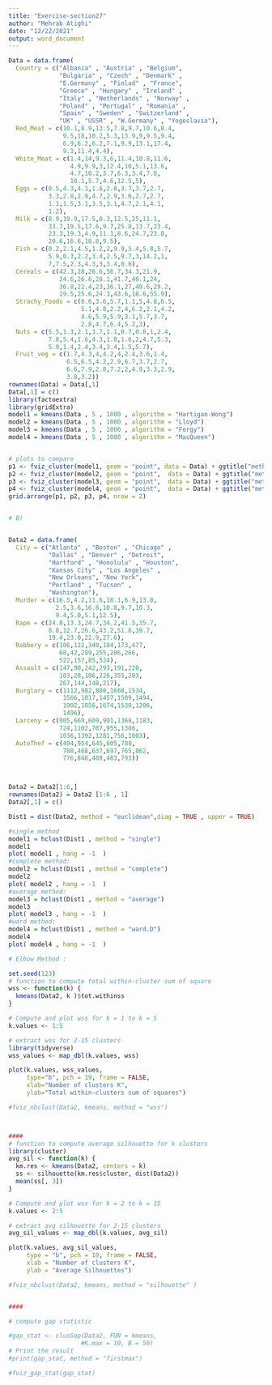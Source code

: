 ```yaml
---
title: "Exercise-section27"
author: "Mehrab Atighi"
date: "12/22/2021"
output: word_document
---
```


```r
Data = data.frame(
  Country = c("Albania" , "Austria" , "Belgium",
              "Bulgaria" , "Czech" , "Denmark" ,
              "E.Germany" , "Finlad" , "France",
              "Greece" , "Hungary" , "Ireland" ,
              "Italy" , "Netherlands" , "Norway" ,
              "Poland" , "Portugal" , "Romania" ,
              "Spain" , "Sweden" , "Switzerland" ,
              "UK" , "USSR" , "W.Germany" , "Yogoslavia"),
  Red_Meat = c(10.1,8.9,13.5,7.8,9.7,10.6,8.4,
               9.5,18,10.2,5.3,13.9,9,9.5,9.4,
               6.9,6.2,6.2,7.1,9.9,13.1,17.4,
               9.3,11.4,4.4),
  White_Meat = c(1.4,14,9.3,6,11.4,10.8,11.6,
                 4.9,9.9,3,12.4,10,5.1,13.6,
                 4.7,10.2,3.7,6.3,3.4,7.8,
                 10.1,5.7,4.6,12.5,5),
  Eggs = c(0.5,4.3,4.1,1.6,2.8,3.7,3.7,2.7,
           3.3,2.8,2.9,4.7,2.9,3.6,2.7,2.7,
           1.1,1.5,3.1,3.5,3.1,4.7,2.1,4.1,
           1.2),
  Milk = c(8.9,19.9,17.5,8.3,12.5,25,11.1,
           33.7,19.5,17.6,9.7,25.8,13.7,23.4,
           23.3,19.3,4.9,11.1,8.6,24.7,23.8,
           20.6,16.6,18.8,9.5),
  Fish = c(0.2,2.1,4.5,1.2,2,9.9,5.4,5.8,5.7,
           5.9,0.3,2.2,3.4,2.5,9.7,3,14.2,1,
           7,7.5,2.3,4.3,3,3.4,0.6),
  Cereals = c(42.3,28,26.6,56.7,34.3,21.9,
              24.6,26.6,28.1,41.7,40.1,24,
              36.8,22.4,23,36.1,27,49.6,29.2,
              19.5,25.6,24.3,43.6,18.6,55.9),
  Strachy_Foods = c(0.6,3.6,5.7,1.1,5,4.8,6.5,
                    5.1,4.8,2.2,4,6.2,2.1,4.2,
                    4.6,5.9,5.9,3.1,5.7,3.7,
                    2.8,4.7,6.4,5.2,3),
  Nuts = c(5.5,1.3,2.1,3.7,1.1,0.7,0.8,1,2.4,
           7.8,5.4,1.6,4.3,1.8,1.6,2,4.7,5.3,
           5.9,1.4,2.4,3.4,3.4,1.5,5.7),
  Fruit_veg = c(1.7,4.3,4,4.2,4,2.4,3.6,1.4,
                6.5,6.5,4.2,2.9,6.7,3.7,2.7,
                6.6,7.9,2.8,7.2,2,4.9,3.3,2.9,
                3.8,3.2))
rownames(Data) = Data[,1]
Data[,1] = c()
library(factoextra)
library(gridExtra)
model1 = kmeans(Data , 5 , 1000 , algorithm = "Hartigan-Wong")
model2 = kmeans(Data , 5 , 1000 , algorithm = "Lloyd")
model3 = kmeans(Data , 5 , 1000 , algorithm = "Forgy")
model4 = kmeans(Data , 5 , 1000 , algorithm = "MacQueen")


# plots to compare
p1 <- fviz_cluster(model1, geom = "point", data = Data) + ggtitle("method = 1")
p2 <- fviz_cluster(model2, geom = "point",  data = Data) + ggtitle("method = 3")
p3 <- fviz_cluster(model3, geom = "point",  data = Data) + ggtitle("method = 4")
p4 <- fviz_cluster(model4, geom = "point",  data = Data) + ggtitle("method = 5")
grid.arrange(p1, p2, p3, p4, nrow = 2)


# B)


Data2 = data.frame(
  City = c("Atlanta" , "Boston" , "Chicago" ,
           "Dallas" , "Denver" , "Detroit",
           "Hartford" , "Honolulu" , "Houston",
           "Kansas City" , "Los Angeles" ,
           "New Orleans", "New York",
           "Portland" , "Tucson" ,
           "Washington"),
  Murder = c(16.5,4.2,11.6,18.1,6.9,13.0,
             2.5,3.6,16.8,10.8,9.7,10.3,
             9.4,5.0,5.1,12.5),
  Rape = c(24.8,13.3,24.7,34.2,41.5,35.7,
           8.8,12.7,26.6,43.2,51.8,39.7,
           19.4,23.0,22.9,27.6),
  Robbery = c(106,122,340,184,173,477,
              68,42,289,255,286,266,
              522,157,85,524),
  Assault = c(147,90,242,293,191,220,
              103,28,186,226,355,283,
              267,144,148,217),
  Burglary = c(1112,982,808,1668,1534,
               1566,1017,1457,1509,1494,
               1902,1056,1674,1530,1206,
               1496),
  Larceny = c(905,669,609,901,1368,1183,
              724,1102,787,955,1386,
              1036,1392,1281,756,1003),
  AutoThef = c(494,954,645,605,780,
               788,468,637,697,765,862,
               776,848,488,483,793))



Data2 = Data2[1:6,]
rownames(Data2) = Data2 [1:6 , 1]
Data2[,1] = c()

Dist1 = dist(Data2, method = "euclidean",diag = TRUE , upper = TRUE)

#single method
model1 = hclust(Dist1 , method = "single")
model1
plot( model1 , hang = -1  )
#complete method:
model2 = hclust(Dist1 , method = "complete")
model2
plot( model2 , hang = -1  )
#average method:
model3 = hclust(Dist1 , method = "average")
model3
plot( model3 , hang = -1  )
#ward method:
model4 = hclust(Dist1 , method = "ward.D")
model4
plot( model4 , hang = -1  )

# Elbow Method :

set.seed(123)
# function to compute total within-cluster sum of square 
wss <- function(k) {
  kmeans(Data2, k )$tot.withinss
}

# Compute and plot wss for k = 1 to k = 5
k.values <- 1:5

# extract wss for 2-15 clusters
library(tidyverse)
wss_values <- map_dbl(k.values, wss)

plot(k.values, wss_values,
     type="b", pch = 19, frame = FALSE, 
     xlab="Number of clusters K",
     ylab="Total within-clusters sum of squares")

#fviz_nbclust(Data2, kmeans, method = "wss")



####
# function to compute average silhouette for k clusters
library(cluster)
avg_sil <- function(k) {
  km.res <- kmeans(Data2, centers = k)
  ss <- silhouette(km.res$cluster, dist(Data2))
  mean(ss[, 3])
}

# Compute and plot wss for k = 2 to k = 15
k.values <- 2:5

# extract avg silhouette for 2-15 clusters
avg_sil_values <- map_dbl(k.values, avg_sil)

plot(k.values, avg_sil_values,
     type = "b", pch = 19, frame = FALSE, 
     xlab = "Number of clusters K",
     ylab = "Average Silhouettes")

#fviz_nbclust(Data2, kmeans, method = "silhouette" )


####

# compute gap statistic

#gap_stat <- clusGap(Data2, FUN = kmeans,
                    #K.max = 10, B = 50)
# Print the result
#print(gap_stat, method = "firstmax")

#fviz_gap_stat(gap_stat)

```
